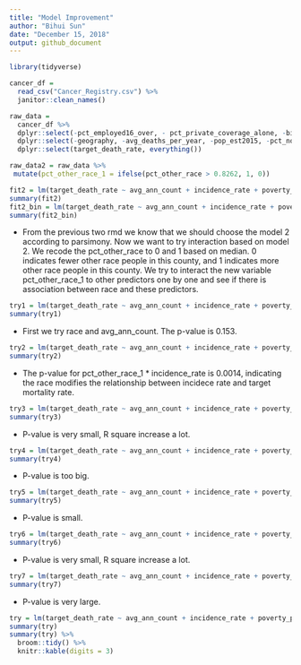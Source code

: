 ```yaml
---
title: "Model Improvement"
author: "Bihui Sun"
date: "December 15, 2018"
output: github_document
---
```


```r
library(tidyverse)

cancer_df =
  read_csv("Cancer_Registry.csv") %>% 
  janitor::clean_names()

raw_data =
  cancer_df %>%
  dplyr::select(-pct_employed16_over, - pct_private_coverage_alone, -binned_inc) %>% 
  dplyr::select(-geography, -avg_deaths_per_year, -pop_est2015, -pct_no_hs18_24 , -pct_hs18_24 , -pct_bach_deg18_24, -pct_some_col18_24, -median_age, -pct_private_coverage, -pct_public_coverage, -pct_public_coverage_alone, -percent_married , -birth_rate) %>% 
  dplyr::select(target_death_rate, everything()) 

raw_data2 = raw_data %>%
 mutate(pct_other_race_1 = ifelse(pct_other_race > 0.8262, 1, 0))

```

```r
fit2 = lm(target_death_rate ~ avg_ann_count + incidence_rate + poverty_percent + median_age_female + pct_hs25_over + pct_bach_deg25_over + pct_unemployed16_over + pct_other_race + pct_married_households, data = raw_data)
summary(fit2)
fit2_bin = lm(target_death_rate ~ avg_ann_count + incidence_rate + poverty_percent + median_age_female + pct_hs25_over + pct_bach_deg25_over + pct_unemployed16_over + pct_other_race_1 + pct_married_households, data = raw_data2)
summary(fit2_bin)
```
* From the previous two rmd we know that we should choose the model 2 according to parsimony. Now we want to try interaction based on model 2. We recode the pct_other_race to 0 and 1 based on median. 0 indicates fewer other race people in this county, and 1 indicates more other race people in this county. We try to interact the new variable pct_other_race_1 to other predictors one by one and see if there is association between race and these predictors.

```r
try1 = lm(target_death_rate ~ avg_ann_count + incidence_rate + poverty_percent + median_age_female + pct_hs25_over + pct_bach_deg25_over + pct_unemployed16_over + pct_married_households + pct_other_race_1 + pct_other_race_1 * avg_ann_count, data = raw_data2)
summary(try1)

```
* First we try race and avg_ann_count. The p-value is 0.153.

```r
try2 = lm(target_death_rate ~ avg_ann_count + incidence_rate + poverty_percent + median_age_female + pct_hs25_over + pct_bach_deg25_over + pct_unemployed16_over + pct_married_households + pct_other_race_1 + pct_other_race_1 * incidence_rate, data = raw_data2)
summary(try2)

```
* The p-value for pct_other_race_1 * incidence_rate is 0.0014, indicating the race modifies the relationship between incidece rate and target mortality rate.

```r
try3 = lm(target_death_rate ~ avg_ann_count + incidence_rate + poverty_percent + median_age_female + pct_hs25_over + pct_bach_deg25_over + pct_unemployed16_over + pct_married_households + pct_other_race_1 + pct_other_race_1 * poverty_percent, data = raw_data2)
summary(try3)

```
* P-value is very small, R square increase a lot.

```r
try4 = lm(target_death_rate ~ avg_ann_count + incidence_rate + poverty_percent + median_age_female + pct_hs25_over + pct_bach_deg25_over + pct_unemployed16_over + pct_married_households + pct_other_race_1 + pct_other_race_1 * pct_hs25_over, data = raw_data2)
summary(try4)
```
* P-value is too big.

```r
try5 = lm(target_death_rate ~ avg_ann_count + incidence_rate + poverty_percent + median_age_female + pct_hs25_over + pct_bach_deg25_over + pct_unemployed16_over + pct_married_households + pct_other_race_1 + pct_other_race_1 * pct_bach_deg25_over, data = raw_data2)
summary(try5)

```
* P-value is small.

```r
try6 = lm(target_death_rate ~ avg_ann_count + incidence_rate + poverty_percent + median_age_female + pct_hs25_over + pct_bach_deg25_over + pct_unemployed16_over + pct_married_households + pct_other_race_1 + pct_other_race_1 * pct_unemployed16_over, data = raw_data2)
summary(try6)

```
* P-value is very small, R square increase a lot.

```r
try7 = lm(target_death_rate ~ avg_ann_count + incidence_rate + poverty_percent + median_age_female + pct_hs25_over + pct_bach_deg25_over + pct_unemployed16_over + pct_married_households + pct_other_race_1 + pct_other_race_1 * pct_married_households, data = raw_data2)
summary(try7)

```
* P-value is very large.

```r
try = lm(target_death_rate ~ avg_ann_count + incidence_rate + poverty_percent + median_age_female + pct_hs25_over + pct_bach_deg25_over + pct_unemployed16_over + pct_married_households + pct_other_race_1 + pct_other_race_1 * pct_married_households + pct_other_race_1 * poverty_percent, data = raw_data2)
summary(try) 
summary(try) %>%
  broom::tidy() %>%
  knitr::kable(digits = 3)

```


